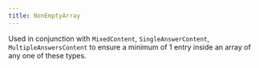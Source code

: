 ```yaml
---
title: NonEmptyArray
---
```


Used in conjunction with `MixedContent`, `SingleAnswerContent`, `MultipleAnswersContent` to ensure a minimum of 1 entry inside an array of any one of these types.
